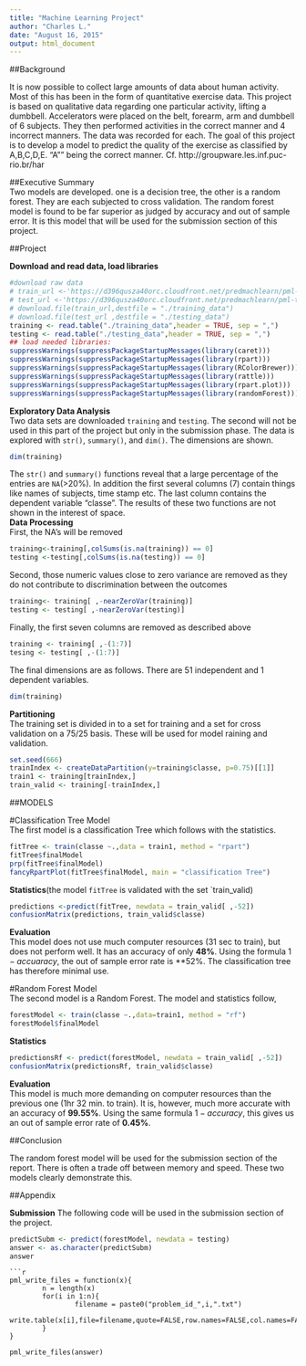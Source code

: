 ```yaml
---
title: "Machine Learning Project"
author: "Charles L."
date: "August 16, 2015"
output: html_document
---
```

  
##Background  

It is now possible to collect large amounts of data about human activity. Most of this has been in the form of quantitative exercise data. This project is based on qualitative data regarding one particular activity, lifting a dumbbell. Accelerators were placed on the belt, forearm, arm and dumbbell of 6 subjects. They then performed activities in the correct manner and 4 incorrect manners. The data was recorded for each. The goal of this project is to develop a model to predict the quality of the exercise as classified by A,B,C,D,E. "A"" being the correct manner. Cf. http://groupware.les.inf.puc-rio.br/har  
  
##Executive Summary   
Two models are developed. one is a decision tree, the other is a random forest. They are each subjected to cross validation. The random forest model is found to be far superior as judged by accuracy and out of sample error. It is this model that will be used for the submission section of this project.  
  
##Project

**Download and read data, load libraries**  
```r
#download raw data
# train_url <-'https://d396qusza40orc.cloudfront.net/predmachlearn/pml-training.csv'
# test_url <-'https://d396qusza40orc.cloudfront.net/predmachlearn/pml-testing.csv'
# download.file(train_url,destfile = "./training_data")
# download.file(test_url ,destfile = "./testing_data")
training <- read.table("./training_data",header = TRUE, sep = ",")
testing <- read.table("./testing_data",header = TRUE, sep = ",")
## load needed libraries:
suppressWarnings(suppressPackageStartupMessages(library(caret))) 
suppressWarnings(suppressPackageStartupMessages(library(rpart)))
suppressWarnings(suppressPackageStartupMessages(library(RColorBrewer)))
suppressWarnings(suppressPackageStartupMessages(library(rattle)))
suppressWarnings(suppressPackageStartupMessages(library(rpart.plot)))
suppressWarnings(suppressPackageStartupMessages(library(randomForest)))
```  
**Exploratory Data Analysis**  
Two data sets are downloaded `training` and `testing`. The second will not be used in this part of the project but only in the submission phase. The data is explored with `str()`, `summary()`, and `dim()`. The dimensions are shown.  
```r
dim(training)
```  
The `str()` and `summary()` functions reveal that a large percentage of the entries are `NA`(>20%). In addition the first several columns (7) contain things like names of subjects, time stamp etc. The last column contains the dependent variable "classe". The results of these two functions are not shown in the interest of space.  
**Data Processing**  
First, the NA's will be removed  
```r
training<-training[,colSums(is.na(training)) == 0]
testing <-testing[,colSums(is.na(testing)) == 0]
```  
Second, those numeric values close to zero variance are removed as they do not contribute to discrimination between the outcomes  
```r
training<- training[ ,-nearZeroVar(training)]
testing <- testing[ ,-nearZeroVar(testing)]   
```  
Finally, the first seven columns are removed as described above  
```r
training <- training[ ,-(1:7)]
tesing <- testing[ ,-(1:7)]
```  
The final dimensions are as follows. There are 51 independent and 1 dependent variables.  

```r
dim(training)
```  
**Partitioning**  
The training set is divided in to a set for training and a set for cross validation on a 75/25 basis. These will be used for model raining and validation.  
```r
set.seed(666)
trainIndex <- createDataPartition(y=training$classe, p=0.75)[[1]]
train1 <- training[trainIndex,]
train_valid <- training[-trainIndex,]
```  
  
##MODELS  
  
#Classification Tree Model  
The first model is a classification Tree which follows with the statistics.  
```r
fitTree <- train(classe ~.,data = train1, method = "rpart")
fitTree$finalModel
prp(fitTree$finalModel)
fancyRpartPlot(fitTree$finalModel, main = "classification Tree")
```  
**Statistics**(the model `fitTree` is validated with the set `train_valid)
```r
predictions <-predict(fitTree, newdata = train_valid[ ,-52])
confusionMatrix(predictions, train_valid$classe) 
```  
**Evaluation**  
This model does not use much computer resources (31 sec to train), but does not perform well. It has an accuracy of only **48%**. Using the formula $1-accuaracy$, the out of sample error rate is **52%. The classification tree has therefore minimal use.  
  
#Random Forest Model  
The second model is a Random Forest.  The model and statistics follow,  
```{r]}
forestModel <- train(classe ~.,data=train1, method = "rf")
forestModel$finalModel
```  
**Statistics**  
```r
predictionsRf <- predict(forestModel, newdata = train_valid[ ,-52])
confusionMatrix(predictionsRf, train_valid$classe)
```  
**Evaluation**  
This model is much more demanding on computer resources than the previous one (1hr 32 min. to train). It is, however, much more accurate with an accuracy of **99.55%**. Using the same formula $1-accuracy$, this gives us an out of sample error rate of **0.45%**.  
  
##Conclusion  
  
The random forest model will be used for the submission section of the report. There is often a trade off between memory and speed. These two models clearly demonstrate this.  
  
##Appendix  
  
**Submission**
The following code will be used in the submission section of the project.  

```r
predictSubm <- predict(forestModel, newdata = testing)
answer <- as.character(predictSubm)
answer
```  
```
```r

pml_write_files = function(x){
        n = length(x)
        for(i in 1:n){
                filename = paste0("problem_id_",i,".txt")
                write.table(x[i],file=filename,quote=FALSE,row.names=FALSE,col.names=FALSE)
        }
}

pml_write_files(answer)
```









